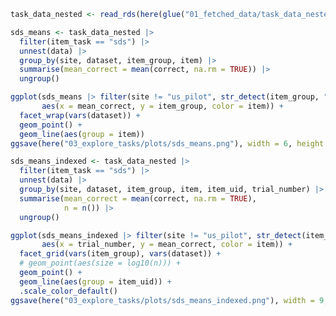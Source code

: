 ```r
task_data_nested <- read_rds(here(glue("01_fetched_data/task_data_nested.rds")))

sds_means <- task_data_nested |>
  filter(item_task == "sds") |>
  unnest(data) |>
  group_by(site, dataset, item_group, item) |>
  summarise(mean_correct = mean(correct, na.rm = TRUE)) |>
  ungroup()

ggplot(sds_means |> filter(site != "us_pilot", str_detect(item_group, "match")),
       aes(x = mean_correct, y = item_group, color = item)) +
  facet_wrap(vars(dataset)) +
  geom_point() +
  geom_line(aes(group = item))
ggsave(here("03_explore_tasks/plots/sds_means.png"), width = 6, height = 4)

sds_means_indexed <- task_data_nested |>
  filter(item_task == "sds") |>
  unnest(data) |>
  group_by(site, dataset, item_group, item, item_uid, trial_number) |>
  summarise(mean_correct = mean(correct, na.rm = TRUE),
            n = n()) |>
  ungroup()

ggplot(sds_means_indexed |> filter(site != "us_pilot", str_detect(item_group, "match")),
       aes(x = trial_number, y = mean_correct, color = item)) +
  facet_grid(vars(item_group), vars(dataset)) +
  # geom_point(aes(size = log10(n))) +
  geom_point() +
  geom_line(aes(group = item_uid)) +
  .scale_color_default()
ggsave(here("03_explore_tasks/plots/sds_means_indexed.png"), width = 9, height = 5)
```
